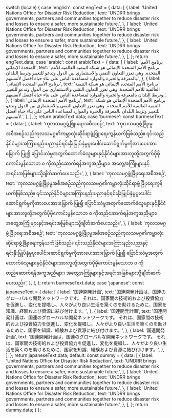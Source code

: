 
  switch (locale) {
    case 'english':
      const engText = {
        data: [
          {
            label: 'United Nations Office for Disaster Risk Reduction',
            text: 'UNDRR brings governments, partners and communities together to reduce disaster risk and losses to ensure a safer, more sustainable future.',
          },
          {
            label: 'United Nations Office for Disaster Risk Reduction',
            text: 'UNDRR brings governments, partners and communities together to reduce disaster risk and losses to ensure a safer, more sustainable future.',
          },
          {
            label: 'United Nations Office for Disaster Risk Reduction',
            text: 'UNDRR brings governments, partners and communities together to reduce disaster risk and losses to ensure a safer, more sustainable future.',
          },
        ],
      };
      return engText.data;
    case 'arabic':
      const arabicText = {
        data: [
          {
            label: 'برنامج الأمم المتحدة الإنمائي',
            text: 'برنامج الأمم المتحدة الإنمائي هو شبكة التنمية العالمية للأمم المتحدة. وهي تعزز التعاون التقني والاستثماري بين الدول وتدعو للتغيير وتربط البلدان بالمعرفة والخبرة والموارد لمساعدة الناس على بناء حياة أفضل لأنفسهم.',
          },
          {
            label: 'برنامج الأمم المتحدة الإنمائي',
            text: 'برنامج الأمم المتحدة الإنمائي هو شبكة التنمية العالمية للأمم المتحدة. وهي تعزز التعاون التقني والاستثماري بين الدول وتدعو للتغيير وتربط البلدان بالمعرفة والخبرة والموارد لمساعدة الناس على بناء حياة أفضل لأنفسهم.',
          },
          {
            label: 'برنامج الأمم المتحدة الإنمائي',
            text: 'برنامج الأمم المتحدة الإنمائي هو شبكة التنمية العالمية للأمم المتحدة. وهي تعزز التعاون التقني والاستثماري بين الدول وتدعو للتغيير وتربط البلدان بالمعرفة والخبرة والموارد لمساعدة الناس على بناء حياة أفضل لأنفسهم.',
          },
        ],
      };
      return arabicText.data;
    case 'burmese':
      const burmeseText = {
        data: [
          {
            label: 'ကုလသမဂ္ဂဖွံ့ဖြိုးရေးအစီအစဉ်',
            text: 'ကုလသမဂ္ဂဖွံ့ဖြိုးမှုအစီအစဉ်သည်ကုလသမဂ္ဂ၏ကမ္ဘာလုံးဆိုင်ရာဖွံ့ဖြိုးရေးကွန်ယက်ဖြစ်သည်။ ၎င်းသည်နိုင်ငံများအကြားနည်းပညာနှင့်ရင်းနှီးမြှုပ်နှံမှုပူးပေါင်းဆောင်ရွက်မှုကိုအားပေးအားမြှောက် ပြု၍ ပြောင်းလဲမှုအတွက်ထောက်ခံသူများနှင့်နိုင်ငံများအားလူတို့အတွက်ပိုမိုကောင်းမွန်သောဘ ၀ ကိုတည်ဆောက်ရန်အကူအညီများ၊ အတွေ့အကြုံများနှင့်အရင်းအမြစ်များသို့ချိတ်ဆက်ပေးသည်။',
          },
          {
            label: 'ကုလသမဂ္ဂဖွံ့ဖြိုးရေးအစီအစဉ်',
            text: 'ကုလသမဂ္ဂဖွံ့ဖြိုးမှုအစီအစဉ်သည်ကုလသမဂ္ဂ၏ကမ္ဘာလုံးဆိုင်ရာဖွံ့ဖြိုးရေးကွန်ယက်ဖြစ်သည်။ ၎င်းသည်နိုင်ငံများအကြားနည်းပညာနှင့်ရင်းနှီးမြှုပ်နှံမှုပူးပေါင်းဆောင်ရွက်မှုကိုအားပေးအားမြှောက် ပြု၍ ပြောင်းလဲမှုအတွက်ထောက်ခံသူများနှင့်နိုင်ငံများအားလူတို့အတွက်ပိုမိုကောင်းမွန်သောဘ ၀ ကိုတည်ဆောက်ရန်အကူအညီများ၊ အတွေ့အကြုံများနှင့်အရင်းအမြစ်များသို့ချိတ်ဆက်ပေးသည်။',
          },
          {
            label: 'ကုလသမဂ္ဂဖွံ့ဖြိုးရေးအစီအစဉ်',
            text: 'ကုလသမဂ္ဂဖွံ့ဖြိုးမှုအစီအစဉ်သည်ကုလသမဂ္ဂ၏ကမ္ဘာလုံးဆိုင်ရာဖွံ့ဖြိုးရေးကွန်ယက်ဖြစ်သည်။ ၎င်းသည်နိုင်ငံများအကြားနည်းပညာနှင့်ရင်းနှီးမြှုပ်နှံမှုပူးပေါင်းဆောင်ရွက်မှုကိုအားပေးအားမြှောက် ပြု၍ ပြောင်းလဲမှုအတွက်ထောက်ခံသူများနှင့်နိုင်ငံများအားလူတို့အတွက်ပိုမိုကောင်းမွန်သောဘ ၀ ကိုတည်ဆောက်ရန်အကူအညီများ၊ အတွေ့အကြုံများနှင့်အရင်းအမြစ်များသို့ချိတ်ဆက်ပေးသည်။',
          },
        ],
      };
      return burmeseText.data;
    case 'japanese':
      const japaneseText = {
        data: [
          {
            label: '国連開発計画',
            text: '国連開発計画は、国連のグローバルな開発ネットワークです。 それは、国家間の技術的および投資協力を促進し、変化を提唱し、人々がより良い生活を築くのを助けるために、国家を知識、経験および資源に結び付けます。',
          },
          {
            label: '国連開発計画',
            text: '国連開発計画は、国連のグローバルな開発ネットワークです。 それは、国家間の技術的および投資協力を促進し、変化を提唱し、人々がより良い生活を築くのを助けるために、国家を知識、経験および資源に結び付けます。',
          },
          {
            label: '国連開発計画',
            text: '国連開発計画は、国連のグローバルな開発ネットワークです。 それは、国家間の技術的および投資協力を促進し、変化を提唱し、人々がより良い生活を築くのを助けるために、国家を知識、経験および資源に結び付けます。',
          },
        ],
      };
      return japaneseText.data;
    default:
      const dummy = {
        data: [
          {
            label: 'United Nations Office for Disaster Risk Reduction',
            text: 'UNDRR brings governments, partners and communities together to reduce disaster risk and losses to ensure a safer, more sustainable future.',
          },
          {
            label: 'United Nations Office for Disaster Risk Reduction',
            text: 'UNDRR brings governments, partners and communities together to reduce disaster risk and losses to ensure a safer, more sustainable future.',
          },
          {
            label: 'United Nations Office for Disaster Risk Reduction',
            text: 'UNDRR brings governments, partners and communities together to reduce disaster risk and losses to ensure a safer, more sustainable future.',
          },
        ],
      };
      return dummy.data;
  }
};

<Meta title="Components/Typography/Lists" />
